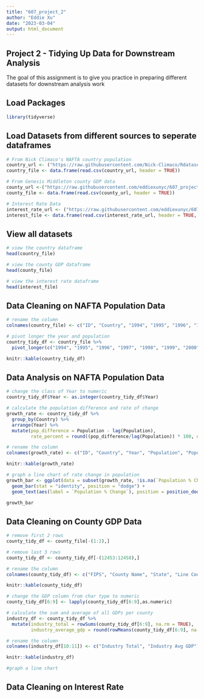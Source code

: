 ```yaml
---
title: "607_project_2"
author: "Eddie Xu"
date: "2023-03-04"
output: html_document
---
```

## Project 2 - Tidying Up Data for Downstream Analysis
The goal of this assignment is to give you practice in preparing different datasets for downstream
analysis work

## Load Packages
```r
library(tidyverse)
```

## Load Datasets from different sources to seperate dataframes
```r
# From Nick Climaco's NAFTA country population
country_url <- ("https://raw.githubusercontent.com/Nick-Climaco/Rdataset/main/nafta_countries.csv")
country_file <- data.frame(read.csv(country_url, header = TRUE))

# From Genesis Middleton county GDP data
county_url <-("https://raw.githubusercontent.com/eddiexunyc/607_project_2/main/Resources/gdp_by_county.csv")
county_file <- data.frame(read.csv(county_url, header = TRUE))

# Interest Rate Data
interest_rate_url <- ("https://raw.githubusercontent.com/eddiexunyc/607_project_2/main/Resources/interest_rate.csv")
interest_file <- data.frame(read.csv(interest_rate_url, header = TRUE, sep = ";"))
```

## View all datasets
```r
# view the country dataframe
head(country_file)
```

```r
# view the county GDP dataframe
head(county_file)
```

```r
# view the interest rate dataframe
head(interest_file)
```

## Data Cleaning on NAFTA Population Data
```r
# rename the column 
colnames(country_file) <- c("ID", "Country", "1994", "1995", "1996", "1997", "1998", "1999", "2000")

# pivot longer the year and population
country_tidy_df <- country_file %>%
  pivot_longer(c("1994", "1995", "1996", "1997", "1998", "1999", "2000"), names_to = "Year", values_to = "Population")

knitr::kable(country_tidy_df)
```

## Data Analysis on NAFTA Population Data
```r
# change the class of Year to numeric
country_tidy_df$Year <- as.integer(country_tidy_df$Year)

# calculate the population difference and rate of change
growth_rate <- country_tidy_df %>%
  group_by(Country) %>%
  arrange(Year) %>%
  mutate(pop_difference = Population - lag(Population),
         rate_percent = round((pop_difference/lag(Population)) * 100, digits = 2))

# rename the column
colnames(growth_rate) <- c("ID", "Country", "Year", "Population", "Population Difference", "Population % Change")

knitr::kable(growth_rate)
```

```r
# graph a line chart of rate change in population
growth_bar <- ggplot(data = subset(growth_rate, !is.na(`Population % Change`)), aes(x = Year, y = `Population % Change`, fill = `Country`)) +
  geom_bar(stat = "identity", position = "dodge") +
  geom_text(aes(label = `Population % Change`), position = position_dodge(0.9), color = "black", vjust = 1, hjust = 0.5)

growth_bar
```

## Data Cleaning on County GDP Data
```r
# remove first 2 rows
county_tidy_df <- county_file[-(1:2),]

# remove last 3 rows
county_tidy_df <- county_tidy_df[-(12453:12458),]

# rename the column
colnames(county_tidy_df) <- c("FIPS", "County Name", "State", "Line Code", "Industry Name", "GDP in 2012 (thousands of dollars)", "GDP in 2013 (thousands of dollars)", "GDP in 2014 (thousands of dollars)", "GDP in 2015 (thousands of dollars)")

knitr::kable(county_tidy_df)
```

```r
# change the GDP column from char type to numeric
county_tidy_df[6:9] <- lapply(county_tidy_df[6:9],as.numeric)

# calculate the sum and average of all GDPs per county
industry_df <- county_tidy_df %>%
  mutate(industry_total = rowSums(county_tidy_df[6:9], na.rm = TRUE),
         industry_average_gdp = round(rowMeans(county_tidy_df[6:9], na.rm =TRUE), digits = 2))

# rename the column
colnames(industry_df[10:11]) <- c("Industry Total", "Industry Avg GDP")

knitr::kable(industry_df)
```

```r
#graph a line chart

```



## Data Cleaning on Interest Rate






